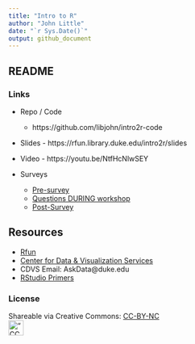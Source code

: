 ```yaml
---
title: "Intro to R"
author: "John Little"
date: "`r Sys.Date()`"
output: github_document
---
```

<!-- Edit the README.Rmd.  Readme.md is auto genererated --> 

## README

### Links

- Repo / Code

    - https://github.com/libjohn/intro2r-code
    
- Slides - https://rfun.library.duke.edu/intro2r/slides

- Video - https://youtu.be/NtfHcNlwSEY

- Surveys

    - [Pre-survey](https://forms.gle/2TFpaLbB6KSXGhsi9)
    - [Questions DURING workshop](https://docs.google.com/document/d/1bToe1XxULs_VJYMXVBJ-Fk5AJRHVRyOxQ3PVnYVe3jg/edit?usp=sharing)
    - [Post-Survey](https://forms.gle/915TJZ731cctopHs8)
    
## Resources

- [Rfun](https://library.duke.edu/rfun)
- [Center for Data & Visualization Services](https://library.duke.edu/data/)
- CDVS Email:  AskData@duke.edu
- [RStudio Primers](https://rstudio.cloud/learn/primers/)


### License


Shareable via Creative Commons: [CC-BY-NC](https://creativecommons.org/licenses/by-nc/4.0/)<br> !["CC BY-NC"](images/by-nc.png){height=30px}
